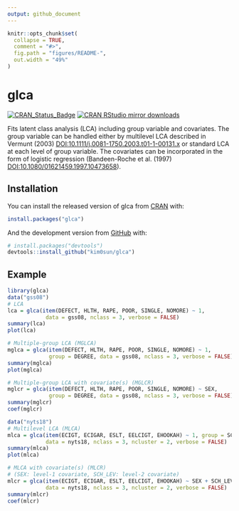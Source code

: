 ```yaml
---
output: github_document
---
```


<!-- README.md is generated from README.Rmd. Please edit that file -->

```r
knitr::opts_chunk$set(
  collapse = TRUE,
  comment = "#>", 
  fig.path = "figures/README-",
  out.width = "49%"
)
```

# glca
<!-- badges: start -->
[![CRAN_Status_Badge](https://www.r-pkg.org/badges/version/glca)](http://cran.r-project.org/web/packages/glca)
[![CRAN RStudio mirror downloads](https://cranlogs.r-pkg.org/badges/grand-total/glca?color=blue)](https://r-pkg.org/pkg/glca)

<!-- badges: end -->

Fits latent class analysis (LCA) including group variable and covariates. 
The group variable can be handled either by multilevel LCA described in Vermunt (2003) <DOI:10.1111/j.0081-1750.2003.t01-1-00131.x> or standard LCA at each level of group variable. 
The covariates can be incorporated in the form of logistic regression (Bandeen-Roche et al. (1997) <DOI:10.1080/01621459.1997.10473658>).

## Installation

You can install the released version of glca from [CRAN](https://CRAN.R-project.org) with:

``` r
install.packages("glca")
```

And the development version from [GitHub](https://github.com/) with:

``` r
# install.packages("devtools")
devtools::install_github("kim0sun/glca")
```
## Example

```r
library(glca)
data("gss08")
# LCA
lca = glca(item(DEFECT, HLTH, RAPE, POOR, SINGLE, NOMORE) ~ 1,
            data = gss08, nclass = 3, verbose = FALSE)
summary(lca)
plot(lca)

# Multiple-group LCA (MGLCA)
mglca = glca(item(DEFECT, HLTH, RAPE, POOR, SINGLE, NOMORE) ~ 1,
             group = DEGREE, data = gss08, nclass = 3, verbose = FALSE)
summary(mglca)
plot(mglca)

# Multiple-group LCA with covariate(s) (MGLCR)
mglcr = glca(item(DEFECT, HLTH, RAPE, POOR, SINGLE, NOMORE) ~ SEX,
             group = DEGREE, data = gss08, nclass = 3, verbose = FALSE)
summary(mglcr)
coef(mglcr)

data("nyts18")
# Multilevel LCA (MLCA)
mlca = glca(item(ECIGT, ECIGAR, ESLT, EELCIGT, EHOOKAH) ~ 1, group = SCH_ID, 
            data = nyts18, nclass = 3, ncluster = 2, verbose = FALSE)
summary(mlca)
plot(mlca)

# MLCA with covariate(s) (MLCR)
# (SEX: level-1 covariate, SCH_LEV: level-2 covariate)
mlcr = glca(item(ECIGT, ECIGAR, ESLT, EELCIGT, EHOOKAH) ~ SEX + SCH_LEV, group = SCH_ID,
            data = nyts18, nclass = 3, ncluster = 2, verbose = FALSE)
summary(mlcr)
coef(mlcr)
```


